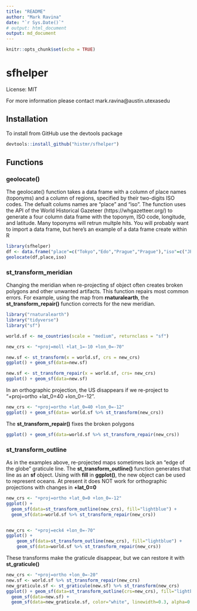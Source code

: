```yaml
---
title: "README"
author: "Mark Ravina"
date: "`r Sys.Date()`"
# output: html_document
output: md_document
---
```


```r
knitr::opts_chunk$set(echo = TRUE)
```

# sfhelper

License: MIT

For more information please contact mark.ravina@austin.utexasedu

## Installation

To install from GitHub use the devtools package

```r
devtools::install_github("histmr/sfhelper")
```
## Functions

### geolocate()

The geolocate() function takes a data frame with a column of place names (toponyms) and a column of regions, specified by their two-digits ISO codes. The defualt colums names are "place" and "iso". The function uses the API of the World Historical Gazeteer (https://whgazetteer.org/) to generate a four column data frame with the toponym, ISO code, longitude, and latitude. Many toponyms will retrun multple hits. You will probably want to import a data frame, but here's an example of a data frame create within R

```r
library(sfhelper)
df <- data.frame("place"=c("Tokyo","Edo","Prague","Prague"),"iso"=c("JP","JP","CZ",""))
geolocate(df,place,iso)
```

### st_transform_meridian

Changing the meridian when re-projecting sf object often creates broken polygons and other unwanted artifacts. This function repairs most common errors. For example, using the map  from **rnaturalearth**, the **st_transform_repair()** function corrects for the new meridian.

```r
library("rnaturalearth")
library("tidyverse")
library("sf")

world.sf <- ne_countries(scale = "medium", returnclass = "sf")

new_crs <- "+proj=moll +lat_1=-10 +lon_0=-70"

new.sf <- st_transform(x = world.sf, crs = new_crs)
ggplot() + geom_sf(data=new.sf)

new.sf <- st_transform_repair(x = world.sf, crs= new_crs)
ggplot() + geom_sf(data=new.sf)
```

In an orthographic projection, the US disappears if we re-project to "+proj=ortho +lat_0=40 +lon_0=-12".

```r
new_crs <- "+proj=ortho +lat_0=40 +lon_0=-12"
ggplot() + geom_sf(data= world.sf %>% st_transform(new_crs))
```

The **st_transform_repair()** fixes the broken polygons

```r
ggplot() + geom_sf(data=world.sf %>% st_transform_repair(new_crs))
```

### st_transform_outline

As in the examples above, re-projected maps sometimes lack an "edge of the globe" graticule line. The **st_transform_outline()** function generates that line as an **sf** object. Using with **fill** in **ggplot()**, the new object can be used to represent oceans. At present it does NOT work for orthographic projections with changes in **+lat_0=0**

```r
new_crs <- "+proj=ortho +lat_0=0 +lon_0=-12"
ggplot() + 
  geom_sf(data=st_transform_outline(new_crs), fill="lightblue") +
  geom_sf(data=world.sf %>% st_transform_repair(new_crs))


new_crs <- "+proj=eck4 +lon_0=-70"
ggplot() + 
    geom_sf(data=st_transform_outline(new_crs), fill="lightblue") +
    geom_sf(data=world.sf %>% st_transform_repair(new_crs))
```

These transforms make the graticule disappear, but we can restore it with **st_graticule()**

```r
new_crs <- "+proj=ortho +lon_0=-20"
new.sf <- world.sf %>% st_transform_repair(new_crs)
new_graticule.sf <- st_graticule(new.sf) %>% st_transform(new_crs)
ggplot() + geom_sf(data=st_transform_outline(crs=new_crs), fill="lightblue") +
  geom_sf(data=new.sf) +
  geom_sf(data=new_graticule.sf, color="white", linewidth=0.3, alpha=0.7)
```


